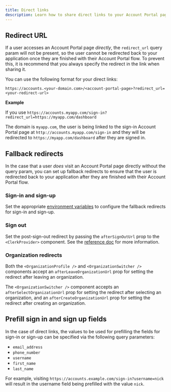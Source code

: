 ```yaml
---
title: Direct links
description: Learn how to share direct links to your Account Portal pages, and how to set up fallback redirects.
---
```


## Redirect URL

If a user accesses an Account Portal page _directly_, the `redirect_url` query param will not be present, so the user cannot be redirected back to your application once they are finished with their Account Portal flow. To prevent this, it is recommend that you always specify the redirect in the link when sharing it.

You can use the following format for your direct links:

`https://accounts.<your-domain.com>/<account-portal-page>?redirect_url=<your-redirect-url>`

**Example**

If you use `https://accounts.myapp.com/sign-in?redirect_url=https://myapp.com/dashboard`

The domain is `myapp.com`, the user is being linked to the sign-in Account Portal page at `http://accounts.myapp.com/sign-in` and they will be redirected to `https://myapp.com/dashboard` after they are signed in.

## Fallback redirects

In the case that a user _does_ visit an Account Portal page directly without the query param, you can set up fallback redirects to ensure that the user is redirected back to your application after they are finished with their Account Portal flow.

### Sign-in and sign-up

Set the appropriate [environment variables](/docs/deployments/clerk-environment-variables#sign-in-and-sign-up-redirects) to configure the fallback redirects for sign-in and sign-up.

### Sign out

Set the post-sign-out redirect by passing the `afterSignOutUrl` prop to the `<ClerkProvider>` component. See the [reference doc](/docs/components/clerk-provider) for more information.

### Organization redirects

Both the `<OrganizationProfile />` and `<OrganizationSwitcher />` components accept an `afterLeaveOrganizationUrl` prop for setting the redirect after leaving an organization.

The `<OrganizationSwitcher />` component accepts an `afterSelectOrganizationUrl` prop for setting the redirect after selecting an organization, and an `afterCreateOrganizationUrl` prop for setting the redirect after creating an organization.

## Prefill sign in and sign up fields

In the case of direct links, the values to be used for prefilling the fields for sign-in or sign-up can be specified via the following query parameters:

- `email_address`
- `phone_number`
- `username`
- `first_name`
- `last_name`

For example, visiting `https://accounts.example.com/sign-in?username=nick` will result in the username field being prefilled with the value `nick`.
